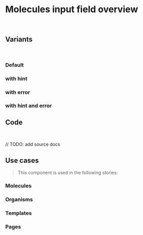 
<Meta title="Molecules/Input Field/Overview" />

# Molecules input field overview

<br />

## Variants

<br />

### Default

<Canvas>
  <Story id="molecules-input-field--input-field-default"></Story>
</Canvas>

### with hint

<Canvas>
  <Story id="molecules-input-field--input-field-hint"></Story>
</Canvas>

### with error

<Canvas>
  <Story id="molecules-input-field--input-field-error"></Story>
</Canvas>

### with hint and error

<Canvas>
  <Story id="molecules-input-field--input-field-hint-error"></Story>
</Canvas>

## Code

<br />

// TODO: add source docs

## Use cases

> This component is used in the following stories:

### Molecules

### Organisms

### Templates

### Pages
